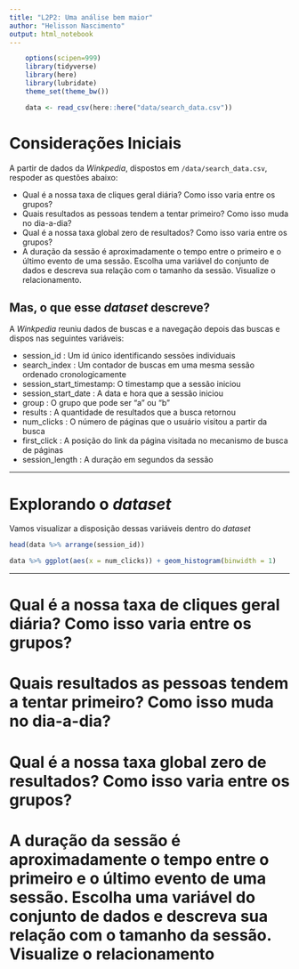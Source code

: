 ```yaml
---
title: "L2P2: Uma análise bem maior"
author: "Helisson Nascimento"
output: html_notebook
---
```


```r
    options(scipen=999)
    library(tidyverse)
    library(here)
    library(lubridate)
    theme_set(theme_bw())

    data <- read_csv(here::here("data/search_data.csv"))
```

# Considerações Iniciais

A partir de dados da _Winkpedia_, dispostos em `/data/search_data.csv`, respoder as questões abaixo:

* Qual é a nossa taxa de cliques geral diária? Como isso varia entre os grupos?
* Quais resultados as pessoas tendem a tentar primeiro? Como isso muda no dia-a-dia?
* Qual é a nossa taxa global zero de resultados? Como isso varia entre os grupos?
* A duração da sessão é aproximadamente o tempo entre o primeiro e o último evento de uma sessão. Escolha uma variável do conjunto de dados e descreva sua relação com o tamanho da sessão. Visualize o relacionamento.

## Mas, o que esse _dataset_ descreve?

A _Winkpedia_ reuniu dados de buscas e a navegação depois das buscas e dispos nas seguintes variáveis:

* session_id : Um id único identificando sessões individuais
* search_index : Um contador de buscas em uma mesma sessão ordenado cronologicamente
* session_start_timestamp: O timestamp que a sessão iniciou
* session_start_date : A data e hora que a sessão iniciou
* group : O grupo que pode ser "a" ou "b"
* results : A quantidade de resultados que a busca retornou
* num_clicks : O número de páginas que o usuário visitou a partir da busca
* first_click : A posição do link da página visitada no mecanismo de busca de páginas
* session_length : A duração em segundos da sessão

---

# Explorando o _dataset_

Vamos visualizar a disposição dessas variáveis dentro do _dataset_

```r

head(data %>% arrange(session_id))

```

```r

data %>% ggplot(aes(x = num_clicks)) + geom_histogram(binwidth = 1) 

```

---

# Qual é a nossa taxa de cliques geral diária? Como isso varia entre os grupos?



# Quais resultados as pessoas tendem a tentar primeiro? Como isso muda no dia-a-dia?

# Qual é a nossa taxa global zero de resultados? Como isso varia entre os grupos?

# A duração da sessão é aproximadamente o tempo entre o primeiro e o último evento de uma sessão. Escolha uma variável do conjunto de dados e descreva sua relação com o tamanho da sessão. Visualize o relacionamento
